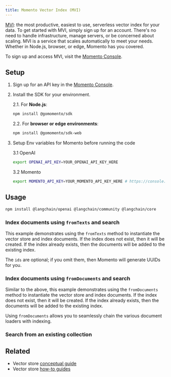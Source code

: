 ```yaml
---
title: Momento Vector Index (MVI)
---
```


[MVI](https://gomomento.com): the most productive, easiest to use, serverless vector index for your data. To get started with MVI, simply sign up for an account. There's no need to handle infrastructure, manage servers, or be concerned about scaling. MVI is a service that scales automatically to meet your needs. Whether in Node.js, browser, or edge, Momento has you covered.

To sign up and access MVI, visit the [Momento Console](https://console.gomomento.com).

## Setup

1. Sign up for an API key in the [Momento Console](https://console.gomomento.com/).
2. Install the SDK for your environment.

   2.1. For **Node.js**:

   ```bash npm
   npm install @gomomento/sdk
   ```
   2.2. For **browser or edge environments**:

   ```bash npm
   npm install @gomomento/sdk-web
   ```

3. Setup Env variables for Momento before running the code

   3.1 OpenAI

   ```bash
   export OPENAI_API_KEY=YOUR_OPENAI_API_KEY_HERE
   ```

   3.2 Momento

   ```bash
   export MOMENTO_API_KEY=YOUR_MOMENTO_API_KEY_HERE # https://console.gomomento.com
   ```

## Usage


<IntegrationInstallTooltip/>

```bash npm
npm install @langchain/openai @langchain/community @langchain/core
```

### Index documents using `fromTexts` and search

This example demonstrates using the `fromTexts` method to instantiate the vector store and index documents.
If the index does not exist, then it will be created. If the index already exists, then the documents will be
added to the existing index.

The `ids` are optional; if you omit them, then Momento will generate UUIDs for you.


<Fromtexts />

### Index documents using `fromDocuments` and search

Similar to the above, this example demonstrates using the `fromDocuments` method to instantiate the vector store and index documents.
If the index does not exist, then it will be created. If the index already exists, then the documents will be
added to the existing index.

Using `fromDocuments` allows you to seamlessly chain the various document loaders with indexing.


<Fromdocs />

### Search from an existing collection


<Fromexisting />

## Related

- Vector store [conceptual guide](/oss/python/concepts/#vectorstores)
- Vector store [how-to guides](/oss/python/how-to/#vectorstores)
